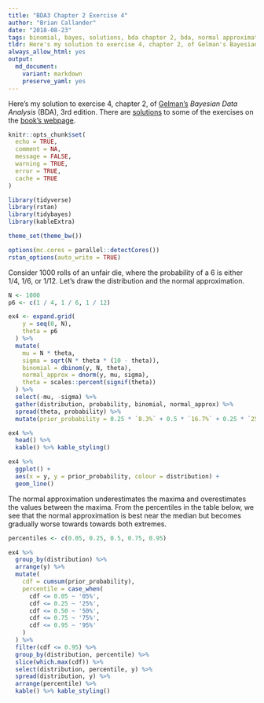 ```yaml
---
title: "BDA3 Chapter 2 Exercise 4"
author: "Brian Callander"
date: "2018-08-23"
tags: binomial, bayes, solutions, bda chapter 2, bda, normal approximation, multi-modal
tldr: Here's my solution to exercise 4, chapter 2, of Gelman's Bayesian Data Analysis (BDA), 3rd edition.
always_allow_html: yes
output: 
  md_document:
    variant: markdown
    preserve_yaml: yes
---
```


Here's my solution to exercise 4, chapter 2, of [Gelman's](https://andrewgelman.com/) *Bayesian Data Analysis* (BDA), 3rd edition. There are [solutions](http://www.stat.columbia.edu/~gelman/book/solutions.pdf) to some of the exercises on the [book's webpage](http://www.stat.columbia.edu/~gelman/book/).

<!--more-->


```r
knitr::opts_chunk$set(
  echo = TRUE,
  comment = NA,
  message = FALSE,
  warning = TRUE,
  error = TRUE,
  cache = TRUE
)

library(tidyverse)
library(rstan)
library(tidybayes)
library(kableExtra)

theme_set(theme_bw())

options(mc.cores = parallel::detectCores())
rstan_options(auto_write = TRUE)

```

<div style="display:none">
  $\DeclareMathOperator{\dbinomial}{binomial}
   \DeclareMathOperator{\dbern}{Bernoulli}
   \DeclareMathOperator{\dbeta}{beta}$
</div>


Consider 1000 rolls of an unfair die, where the probability of a 6 is either 1/4, 1/6, or 1/12. Let's draw the distribution and the normal approximation.

```r
N <- 1000
p6 <- c(1 / 4, 1 / 6, 1 / 12)

ex4 <- expand.grid(
    y = seq(0, N),
    theta = p6
  ) %>% 
  mutate(
    mu = N * theta,
    sigma = sqrt(N * theta * (10 - theta)),
    binomial = dbinom(y, N, theta),
    normal_approx = dnorm(y, mu, sigma),
    theta = scales::percent(signif(theta))
  ) %>% 
  select(-mu, -sigma) %>% 
  gather(distribution, probability, binomial, normal_approx) %>% 
  spread(theta, probability) %>% 
  mutate(prior_probability = 0.25 * `8.3%` + 0.5 * `16.7%` + 0.25 * `25.0%`)
```

```r
ex4 %>% 
  head() %>% 
  kable() %>% kable_styling()
```
  
```r
ex4 %>% 
  ggplot() +
  aes(x = y, y = prior_probability, colour = distribution) +
  geom_line()

```

The normal approximation underestimates the maxima and overestimates the values between the maxima. From the percentiles in the table below, we see that the normal approximation is best near the median but becomes gradually worse towards towards both extremes.

```r
percentiles <- c(0.05, 0.25, 0.5, 0.75, 0.95)

ex4 %>% 
  group_by(distribution) %>% 
  arrange(y) %>% 
  mutate(
    cdf = cumsum(prior_probability),
    percentile = case_when(
      cdf <= 0.05 ~ '05%',
      cdf <= 0.25 ~ '25%',
      cdf <= 0.50 ~ '50%',
      cdf <= 0.75 ~ '75%',
      cdf <= 0.95 ~ '95%'
    )
  ) %>% 
  filter(cdf <= 0.95) %>% 
  group_by(distribution, percentile) %>% 
  slice(which.max(cdf)) %>% 
  select(distribution, percentile, y) %>% 
  spread(distribution, y) %>% 
  arrange(percentile) %>% 
  kable() %>% kable_styling()
    
```


